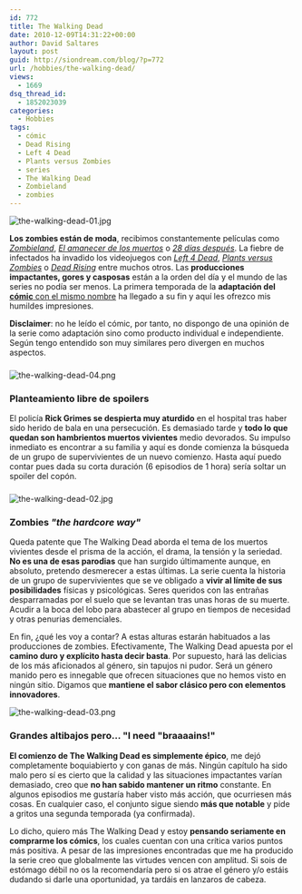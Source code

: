 ```yaml
---
id: 772
title: The Walking Dead
date: 2010-12-09T14:31:22+00:00
author: David Saltares
layout: post
guid: http://siondream.com/blog/?p=772
url: /hobbies/the-walking-dead/
views:
  - 1669
dsq_thread_id:
  - 1852023039
categories:
  - Hobbies
tags:
  - cómic
  - Dead Rising
  - Left 4 Dead
  - Plants versus Zombies
  - series
  - The Walking Dead
  - Zombieland
  - zombies
---
```


![the-walking-dead-01.jpg](/img/wp/the-walking-dead-01.webp)

**Los zombies están de moda**, recibimos constantemente películas como _[Zombieland](http://www.imdb.com/title/tt1156398/)_, _[El amanecer de los muertos](http://www.imdb.com/title/tt0363547/)_ o _[28 días después](http://www.imdb.com/title/tt0289043/)_. La fiebre de infectados ha invadido los videojuegos con _[Left 4 Dead](http://en.wikipedia.org/wiki/Left_4_Dead)_, _[Plants versus Zombies](http://es.wikipedia.org/wiki/Plants_vs._Zombies)_ o _[Dead Rising](http://es.wikipedia.org/wiki/Dead_Rising)_ entre muchos otros. Las **producciones impactantes, gores y casposas** están a la orden del día y el mundo de las series no podía ser menos. La primera temporada de la **adaptación del** [**cómic** con el mismo nombre](http://en.wikipedia.org/wiki/The_Walking_Dead) ha llegado a su fin y aquí les ofrezco mis humildes impresiones.

**Disclaimer**: no he leído el cómic, por tanto, no dispongo de una opinión de la serie como adaptación sino como producto individual e independiente. Según tengo entendido son muy similares pero divergen en muchos aspectos.

###

![the-walking-dead-04.png](/img/wp/the-walking-dead-04.webp)

### Planteamiento libre de spoilers

El policía **Rick Grimes se despierta muy aturdido** en el hospital tras haber sido herido de bala en una persecución. Es demasiado tarde y **todo lo que quedan son hambrientos muertos vivientes** medio devorados. Su impulso inmediato es encontrar a su familia y aquí es donde comienza la búsqueda de un grupo de supervivientes de un nuevo comienzo. Hasta aquí puedo contar pues dada su corta duración (6 episodios de 1 hora) sería soltar un spoiler del copón.

###

![the-walking-dead-02.jpg](/img/wp/the-walking-dead-02.webp)

### Zombies _"the hardcore way"_

Queda patente que The Walking Dead aborda el tema de los muertos vivientes desde el prisma de la acción, el drama, la tensión y la seriedad. **No es una de esas parodias** que han surgido últimamente aunque, en absoluto, pretendo desmerecer a estas últimas. La serie cuenta la historia de un grupo de supervivientes que se ve obligado a **vivir al límite de sus posibilidades** físicas y psicológicas. Seres queridos con las entrañas desparramadas por el suelo que se levantan tras unas horas de su muerte. Acudir a la boca del lobo para abastecer al grupo en tiempos de necesidad y otras penurias demenciales.

En fin, ¿qué les voy a contar? A estas alturas estarán habituados a las producciones de zombies. Efectivamente, The Walking Dead apuesta por el **camino duro y explícito hasta decir basta**. Por supuesto, hará las delicias de los más aficionados al género, sin tapujos ni pudor. Será un género manido pero es innegable que ofrecen situaciones que no hemos visto en ningún sitio. Digamos que **mantiene el sabor clásico pero con elementos innovadores**.

![the-walking-dead-03.png](/img/wp/the-walking-dead-03.webp)

### Grandes altibajos pero… "I need "braaaains!"

**El comienzo de The Walking Dead es simplemente épico**, me dejó completamente boquiabierto y con ganas de más. Ningún capítulo ha sido malo pero sí es cierto que la calidad y las situaciones impactantes varían demasiado, creo que **no han sabido mantener un ritmo** constante. En algunos episodios me gustaría haber visto más acción, que ocurriesen más cosas. En cualquier caso, el conjunto sigue siendo **más que notable** y pide a gritos una segunda temporada (ya confirmada).

Lo dicho, quiero más The Walking Dead y estoy **pensando seriamente en comprarme los cómics**, los cuales cuentan con una crítica varios puntos más positiva. A pesar de las impresiones encontradas que me ha producido la serie creo que globalmente las virtudes vencen con amplitud. Si sois de estómago débil no os la recomendaría pero si os atrae el género y/o estáis dudando si darle una oportunidad, ya tardáis en lanzaros de cabeza.
